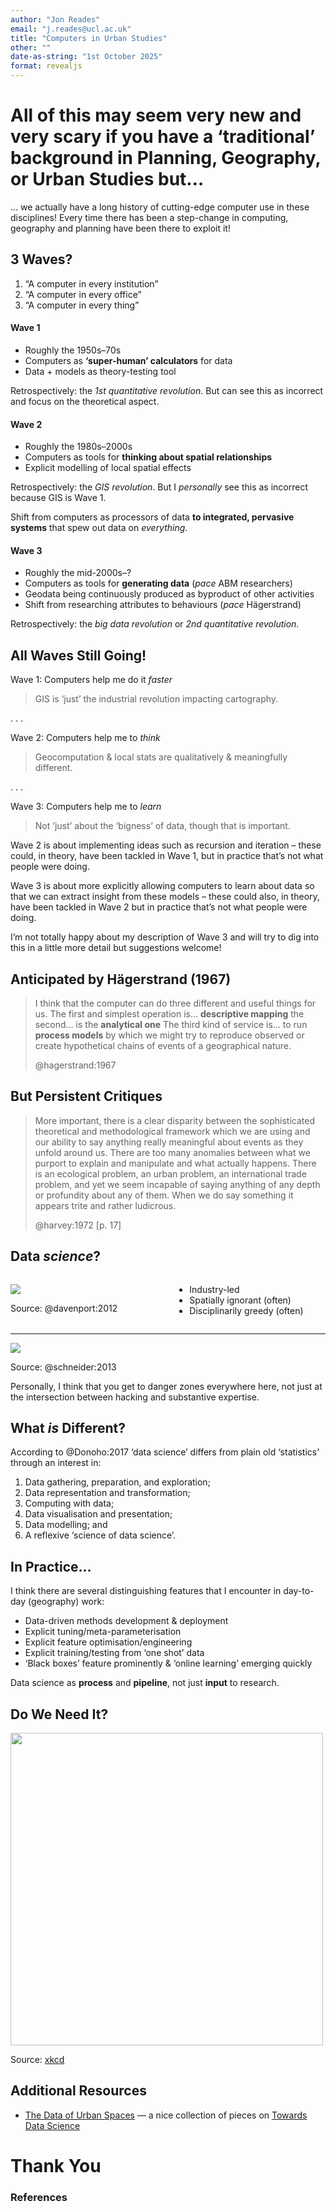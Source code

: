 ```yaml
---
author: "Jon Reades"
email: "j.reades@ucl.ac.uk"
title: "Computers in Urban Studies"
other: ""
date-as-string: "1st October 2025"
format: revealjs
---
```


# All of this may seem very new and very scary if you have a 'traditional' background in Planning, Geography, or Urban Studies but... 

::: {.notes}

... we actually have a long history of cutting-edge computer use in these disciplines! Every time there has been a step-change in computing, geography and planning have been there to exploit it!

:::

## 3 Waves?

::: {.incremental}
1. “A computer in every institution”
2. “A computer in every office”
3. “A computer in every thing”
:::

::: {.notes}

#### Wave 1

- Roughly the 1950s–70s
- Computers as **‘super-human’ calculators** for data
- Data + models as theory-testing tool

Retrospectively: the *1st quantitative revolution*. But can see this as incorrect and focus on the theoretical aspect.

#### Wave 2

- Roughly the 1980s–2000s
- Computers as tools for **thinking about spatial relationships**
- Explicit modelling of local spatial effects

Retrospectively: the *GIS revolution*. But I *personally* see this as incorrect because GIS is Wave 1.

Shift from computers as processors of data **to integrated, pervasive systems** that spew out data on *everything*.

#### Wave 3

- Roughly the mid-2000s–?
- Computers as tools for **generating data** (*pace* ABM researchers)
- Geodata being continuously produced as byproduct of other activities
- Shift from researching attributes to behaviours (*pace* Hägerstrand)

Retrospectively: the *big data revolution* or *2nd quantitative revolution*.

:::

## All Waves Still Going!


Wave 1: Computers help me do it *faster*

> GIS is ‘just’ the industrial revolution impacting cartography.

. . . 

Wave 2: Computers help me to *think*

> Geocomputation & local stats are qualitatively & meaningfully different.

. . . 

Wave 3: Computers help me to *learn*

> Not ‘just’ about the ‘bigness’ of data, though that is important.


::: {.notes}

Wave 2 is about implementing ideas such as recursion and iteration -- these could, in theory, have been tackled in Wave 1, but in practice that’s not what people were doing.

Wave 3 is about more explicitly allowing computers to learn about data so that we can extract insight from these models -- these could also, in theory, have been tackled in Wave 2 but in practice that’s not what people were doing.

I’m not totally happy about my description of Wave 3 and will try to dig into this in a little more detail but suggestions welcome!

:::

## Anticipated by Hägerstrand (1967)

> I think that the computer can do three different and useful things for us. The first and simplest operation is... **descriptive mapping** the second... is the **analytical one** The third kind of service is... to run **process models** by which we might try to reproduce observed or create hypothetical chains of events of a geographical nature. 
>
> @hagerstrand:1967

## But Persistent Critiques

> More important, there is a clear disparity between the sophisticated theoretical and methodological framework which we are using and our ability to say anything really meaningful about events as they unfold around us. There are too many anomalies between what we purport to explain and manipulate and what actually happens. There is an ecological problem, an urban problem, an international trade problem, and yet we seem incapable of saying anything of any depth or profundity about any of them. When we do say something it appears trite and rather ludicrous.
>
> @harvey:1972 [p. 17]

## Data *science*?
:::: {.columns}
::: {.column width="50%"}

![](./img/Sexy_Job_of_21C.png)

Source: @davenport:2012
:::
::: {.column width="50%"}

- Industry-led
- Spatially ignorant (often)
- Disciplinarily greedy (often)

:::
::::

---


![](./img/Data_Science_Venn.png)

Source: @schneider:2013


::: {.notes}

Personally, I think that you get to danger zones everywhere here, not just at the intersection between hacking and substantive expertise. 

:::

## What *is* Different?


According to @Donoho:2017 'data science' differs from plain old ‘statistics’ through an interest in:

1. Data gathering, preparation, and exploration; 
2. Data representation and transformation; 
3. Computing with data; 
4. Data visualisation and presentation; 
5. Data modelling; and
6. A reflexive ‘science of data science’.


## In Practice...


I think there are several distinguishing features that I encounter in day-to-day (geography) work:

- Data-driven methods development & deployment
- Explicit tuning/meta-parameterisation
- Explicit feature optimisation/engineering
- Explicit training/testing from ‘one shot’ data
- ‘Black boxes’ feature prominently & ‘online learning’ emerging quickly

Data science as **process** and **pipeline**, not just **input** to research.


## Do We Need It?

![](./img/Why_do_you_need_a_journal.png){height="500"}

Source: [xkcd](https://xkcd.com/793/)

## Additional Resources {.smaller}

- [The Data of Urban Spaces](https://towardsdatascience.com/may-edition-the-data-of-urban-spaces-815831aaf749) — a nice collection of pieces on [Towards Data Science](https://towardsdatascience.medium.com)

# Thank You {background-image="/img/web/title-slide.png" background-color="#f7eff5" background-opacity="0.2"}

<h3>References</h3>